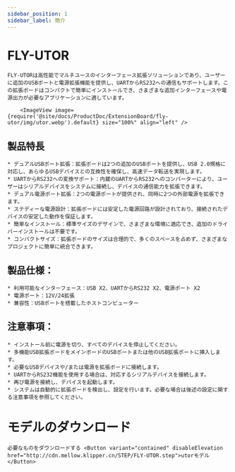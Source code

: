 ```yaml
---
sidebar_position: 1
sidebar_label: 簡介
---
```




# FLY-UTOR

    FLY-UTORは高性能でマルチユースのインターフェース拡張ソリューションであり、ユーザーに追加のUSBポートと電源拡張機能を提供し、UARTからRS232への通信もサポートします。この拡張ボードはコンパクトで簡単にインストールでき、さまざまな追加インターフェースや電源出力が必要なアプリケーションに適しています。

        <ImageView image={require('@site/docs/ProductDoc/ExtensionBoard/fly-utor/img/utor.webp').default} size="100%" align="left" />


## 製品特長

    * デュアルUSBポート拡張：拡張ボードは2つの追加のUSBポートを提供し、USB 2.0規格に対応し、あらゆるUSBデバイスとの互換性を確保し、高速データ転送を実現します。
    * UARTからRS232への変換サポート：内蔵のUARTからRS232へのコンバーターにより、ユーザーはシリアルデバイスをシステムに接続し、デバイスの通信能力を拡張できます。
    * デュアル電源ポート拡張：2つの電源ポートが提供され、同時に2つの外部電源を拡張できます。
    * ステディーな電源設計：拡張ボードには安定した電源回路が設計されており、接続されたデバイスの安定した動作を保証します。
    * 簡単なインストール：標準サイズのデザインで、さまざまな環境に適応でき、追加のドライバーインストールは不要です。
    * コンパクトサイズ：拡張ボードのサイズは合理的で、多くのスペースを占めず、さまざまなプロジェクトに簡単に統合できます。

## 製品仕様：

    * 利用可能なインターフェース：USB X2、UARTからRS232 X2、電源ポート X2
    * 電源ポート：12V/24拡張
    * 兼容性：USBポートを搭載したホストコンピューター

## 注意事項：

    * インストール前に電源を切り、すべてのデバイスを停止してください。
    * 多機能USB拡張ボードをメインボードのUSBポートまたは他のUSB拡張ポートに挿入します。
    * 必要なUSBデバイスや/または電源を拡張ボードに接続します。
    * UARTからRS232機能を使用する場合は、対応するシリアルデバイスを接続します。
    * 再び電源を接続し、デバイスを起動します。
    * システムは自動的に拡張ボードを検出し、設定を行います。必要な場合は後述の設定に関する注意事項を参照してください。

# モデルのダウンロード
    必要なものをダウンロードする <Button variant="contained" disableElevation href="http://cdn.mellow.klipper.cn/STEP/FLY-UTOR.step">utorモデル</Button>
